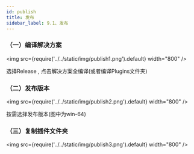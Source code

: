 ```yaml
---
id: publish
title: 发布
sidebar_label: 9.1、发布
---
```

### （一）编译解决方案


<img src={require('../../static/img/publish1.png').default} width="800" />

选择Release , 点击解决方案全编译(或者编译Plugins文件夹)

### （二）发布版本

<img src={require('../../static/img/publish2.png').default} width="800" />

按需选择发布版本(图中为win-64)

### （三）复制插件文件夹

<img src={require('../../static/img/publish3.png').default} width="800" />



